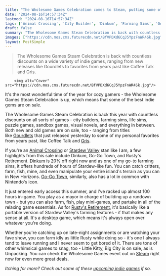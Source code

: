 ```yaml
---
title: "The Wholesome Games Celebration comes to Steam, putting some of my favorite relaxing Animal Crossing and Stardew Valley-likes on sale"
date: "2024-08-16T14:57:34Z"
lastmod: "2024-08-16T14:57:34Z"
tags: ['Animal Crossing', 'City Builder', 'Dinkum', 'Farming Sims', 'Go-Go Town', 'Gourdlets', 'Gris', 'Indie Games', 'Life Sims', 'Little Kitty, Big City', 'Puzzle Games', "Rusty's Retirement", 'Sandbox Games', 'Stardew Valley', 'Steam', 'Unpacking', 'Visual Novels', 'Wholesome Games Steam Celebration']
draft: false
summary: "The Wholesome Games Steam Celebration is back with countless discounts on a wide variety of indie games, ranging from new releases like Gourdlets to favorites from years past like Coffee Talk and Gris."
images: ["https://cdn.mos.cms.futurecdn.net/BfVPDXd6CqJ5YpzFnWR4Sk.jpg"]
layout: PostSimple
---
```

> The Wholesome Games Steam Celebration is back with countless discounts on a wide variety of indie games, ranging from new releases like Gourdlets to favorites from years past like Coffee Talk and Gris.


        <img alt="Cover" src="https://cdn.mos.cms.futurecdn.net/BfVPDXd6CqJ5YpzFnWR4Sk.jpg"/>
        
It's the most wonderful time of the year for cozy gamers - the Wholesome Games Steam Celebration is up, which means that some of the best indie gems are on sale.

The Wholesome Games Steam Celebration is back this year with countless discounts on all sorts of games - city builders, farming sims, life sims, puzzle games, sandbox games, visual novels, and everything in between. Both new and old games are on sale, too - ranging from titles like [Gourdlets](https://www.gamesradar.com/games/city-builder/this-adorable-city-builder-has-no-objectives-no-points-just-good-vibes-and-plenty-of-cute-vegetable-folks-living-their-best-lives-and-its-coming-to-pc-next-week/) that just released yesterday to some of my personal favorites from years past, like Coffee Talk and [Gris](https://www.gamesradar.com/no-death-no-stress-the-indie-game-gris-is-taking-an-almost-impossible-approach-to-boss-fights/).

If you're an [Animal Crossing](https://www.gamesradar.com/games/simulation/animal-crossing/) or [Stardew Valley](https://www.gamesradar.com/stardew-valley-guide/) stan like I am, a few highlights from this sale include Dinkum, Go-Go Town, and Rusty's Retirement. [Dinkum](https://www.gamesradar.com/heres-stardew-valley-but-its-australia-and-the-crocodiles-are-trying-to-eat-you/) is 20% off right now and as one of my go-to farming sims, it offers hundreds of hours of Stardew-like fun. You can catch critters, farm, fish, mine, and even manipulate your entire island's terrain as you can in New Horizons. [Go-Go Town](https://www.gamesradar.com/go-go-town-fgs-spring-showcase-2023/), similarly, also has a lot in common with Nintendo's icon.

It just entered early access this summer, and I've racked up almost 100 hours in-game. You play as a mayor in charge of building up a rundown town - but you can also farm, fish, play mini-games, and partake in all of the relaxing game essentials. As for [Rusty's Retirement](https://www.gamesradar.com/games/simulation/after-selling-100000-copies-of-its-idle-stardew-valley-like-rustys-retirement-dev-celebrates-spawning-a-genre-of-games-that-run-at-the-bottom-of-your-screen/), it's basically like a portable version of Stardew Valley's farming features - if that makes any sense at all. It's a desktop game, which means it's always open over whatever you're doing.

Whether you're catching up on late-night assignments or are watching your fave show, you can farm idly as little Rusty while doing so - it's one I always tend to leave running and I never seem to get bored of it. There are tons of other whimsical games to snag, too - Little Kitty, Big City is on sale, as is Unpacking. You can check the Wholesome Games event out on [<u>Steam</u>](https://store.steampowered.com/sale/wholesomegames) right now for even more great deals.

*Itching for more? Check out some of these *[<u><em>upcoming indie games</em></u>](https://www.gamesradar.com/upcoming-indie-games/)* if so.*
        